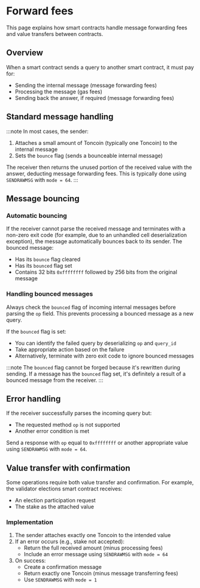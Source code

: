 
# Forward fees

This page explains how smart contracts handle message forwarding fees and value transfers between contracts.

## Overview

When a smart contract sends a query to another smart contract, it must pay for:
- Sending the internal message (message forwarding fees)
- Processing the message (gas fees)
- Sending back the answer, if required (message forwarding fees)

## Standard message handling

:::note
In most cases, the sender:
1. Attaches a small amount of Toncoin (typically one Toncoin) to the internal message
2. Sets the `bounce` flag (sends a bounceable internal message)

The receiver then returns the unused portion of the received value with the answer, deducting message forwarding fees. This is typically done using `SENDRAWMSG` with `mode = 64`.
:::

## Message bouncing

### Automatic bouncing

If the receiver cannot parse the received message and terminates with a non-zero exit code (for example, due to an unhandled cell deserialization exception), the message automatically bounces back to its sender. The bounced message:
- Has its `bounce` flag cleared
- Has its `bounced` flag set
- Contains 32 bits `0xffffffff` followed by 256 bits from the original message

### Handling bounced messages

Always check the `bounced` flag of incoming internal messages before parsing the `op` field. This prevents processing a bounced message as a new query.

If the `bounced` flag is set:
- You can identify the failed query by deserializing `op` and `query_id`
- Take appropriate action based on the failure
- Alternatively, terminate with zero exit code to ignore bounced messages

:::note
The `bounced` flag cannot be forged because it's rewritten during sending. If a message has the `bounced` flag set, it's definitely a result of a bounced message from the receiver.
:::

## Error handling

If the receiver successfully parses the incoming query but:
- The requested method `op` is not supported
- Another error condition is met

Send a response with `op` equal to `0xffffffff` or another appropriate value using `SENDRAWMSG` with `mode = 64`.

## Value transfer with confirmation

Some operations require both value transfer and confirmation. For example, the validator elections smart contract receives:
- An election participation request
- The stake as the attached value

### Implementation

1. The sender attaches exactly one Toncoin to the intended value
2. If an error occurs (e.g., stake not accepted):
   - Return the full received amount (minus processing fees)
   - Include an error message using `SENDRAWMSG` with `mode = 64`
3. On success:
   - Create a confirmation message
   - Return exactly one Toncoin (minus message transferring fees)
   - Use `SENDRAWMSG` with `mode = 1`

<Feedback />
